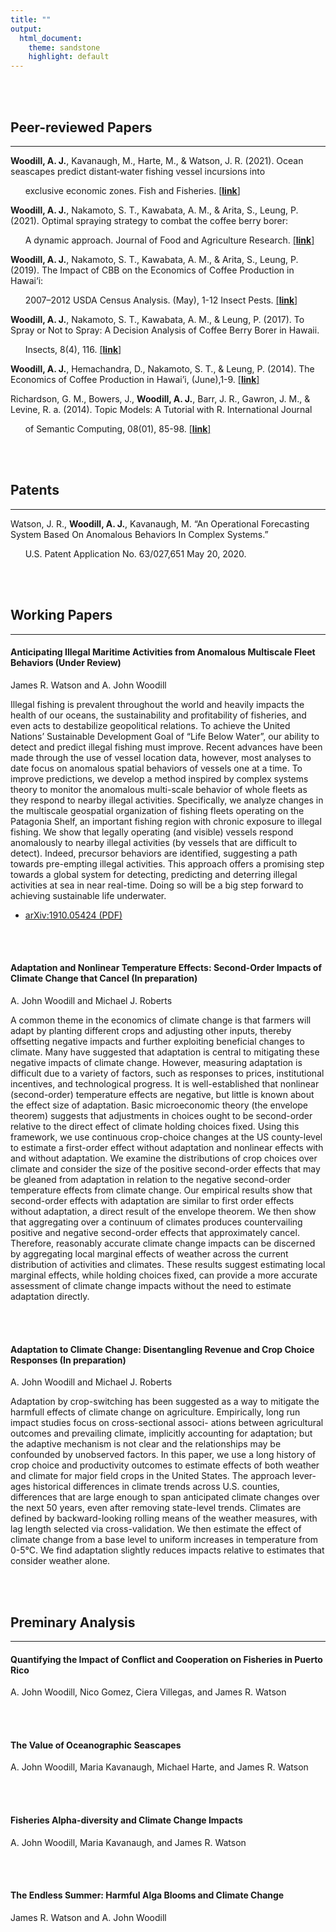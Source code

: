 ```yaml
---
title: ""
output:
  html_document:
    theme: sandstone
    highlight: default
---
```


<br>
<br>



Peer-reviewed Papers
----------------------

*********

**Woodill, A. J.**, Kavanaugh, M., Harte, M., & Watson, J. R. (2021). Ocean seascapes predict distant‐water fishing vessel incursions into 

&nbsp;&nbsp;&nbsp;&nbsp;&nbsp; exclusive economic zones. Fish and Fisheries. [[**link**]](https://www.dropbox.com/s/pw3g8mq0626gk1t/17052040.pdf?dl=1) 


**Woodill, A. J.**, Nakamoto, S. T., Kawabata, A. M., & Arita, S., Leung, P. (2021). Optimal spraying strategy to combat the coffee berry borer: 

&nbsp;&nbsp;&nbsp;&nbsp;&nbsp; A dynamic approach. Journal of Food and Agriculture Research. [[**link**]](https://www.dropbox.com/s/ie5xr8mzzzns0f6/1-s2.0-S2666154321000272-main.pdf?dl=1) 


**Woodill, A. J.**, Nakamoto, S. T., Kawabata, A. M., & Arita, S., Leung, P. (2019). The Impact of CBB on the Economics of Coffee Production in Hawai‘i: 

&nbsp;&nbsp;&nbsp;&nbsp;&nbsp;  2007–2012 USDA Census Analysis. (May), 1-12 Insect Pests. [[**link**]](https://www.ctahr.hawaii.edu/oc/freepubs/pdf/IP-46.pdf)

**Woodill, A. J.**, Nakamoto, S. T., Kawabata, A. M., & Leung, P. (2017). To Spray or Not to Spray: A Decision Analysis of Coffee Berry Borer in Hawaii. 

&nbsp;&nbsp;&nbsp;&nbsp;&nbsp; Insects, 8(4), 116. [[**link**]](http://www.mdpi.com/2075-4450/8/4/116)

**Woodill, A. J.**, Hemachandra, D., Nakamoto, S. T., & Leung, P. (2014). The Economics of Coffee Production in Hawai'i, (June),1-9. [[**link**]](http://www.ctahr.hawaii.edu/oc/freepubs/pdf/EI-25.pdf)

Richardson, G. M., Bowers, J., **Woodill, A. J.**, Barr, J. R., Gawron, J. M., & Levine, R. a. (2014). Topic Models: A Tutorial with R. International Journal  

&nbsp;&nbsp;&nbsp;&nbsp;&nbsp; of Semantic Computing, 08(01), 85-98. [[**link**]](http://www.worldscientific.com/doi/abs/10.1142/S1793351X14500044?journalCode=ijsc)

<br>
<br>

Patents
----------------------

*********

Watson, J. R., **Woodill, A. J.**, Kavanaugh, M. “An Operational Forecasting System Based On Anomalous Behaviors In Complex Systems.”

&nbsp;&nbsp;&nbsp;&nbsp;&nbsp; U.S. Patent Application No. 63/027,651 May 20, 2020.

<br>
<br>

Working Papers
----------------------


*********

####  **Anticipating Illegal Maritime Activities from Anomalous Multiscale Fleet Behaviors** (Under Review)

James R. Watson and A. John Woodill

Illegal fishing is prevalent throughout the world and heavily impacts the health of our oceans, the sustainability and profitability of fisheries, and even acts to destabilize geopolitical relations. To achieve the United Nations' Sustainable Development Goal of "Life Below Water", our ability to detect and predict illegal fishing must improve. Recent advances have been made through the use of vessel location data, however, most analyses to date focus on anomalous spatial behaviors of vessels one at a time. To improve predictions, we develop a method inspired by complex systems theory to monitor the anomalous multi-scale behavior of whole fleets as they respond to nearby illegal activities. Specifically, we analyze changes in the multiscale geospatial organization of fishing fleets operating on the Patagonia Shelf, an important fishing region with chronic exposure to illegal fishing. We show that legally operating (and visible) vessels respond anomalously to nearby illegal activities (by vessels that are difficult to detect). Indeed, precursor behaviors are identified, suggesting a path towards pre-empting illegal activities. This approach offers a promising step towards a global system for detecting, predicting and deterring illegal activities at sea in near real-time. Doing so will be a big step forward to achieving sustainable life underwater.

* [arXiv:1910.05424 (PDF)](https://arxiv.org/pdf/1910.05424.pdf)

<br>
<br>

####  **Adaptation and Nonlinear Temperature Effects: Second-Order Impacts of Climate Change that Cancel** (In preparation)

A. John Woodill and Michael J. Roberts

A common theme in the economics of climate change is that farmers will adapt by planting different crops and adjusting other inputs, thereby offsetting negative impacts and further exploiting beneficial changes to climate. Many have suggested that adaptation is central to mitigating these negative impacts of climate change. However, measuring adaptation is difficult due to a variety of factors, such as responses to prices, institutional incentives, and technological progress. It is well-established that nonlinear (second-order) temperature effects are negative, but little is known about the effect size of adaptation. Basic microeconomic theory (the envelope theorem) suggests that adjustments in choices ought to be second-order relative to the direct effect of climate holding choices fixed. Using this framework, we use continuous crop-choice changes at the US county-level to estimate a first-order effect without adaptation and nonlinear effects with and without adaptation. We examine the distributions of crop choices over climate and consider the size of the positive second-order effects that may be gleaned from adaptation in relation to the negative second-order temperature effects from climate change. Our empirical results show that second-order effects with adaptation are similar to first order effects without adaptation, a direct result of the envelope theorem. We then show that aggregating over a continuum of climates produces countervailing positive and negative second-order effects that approximately cancel. Therefore, reasonably accurate climate change impacts can be discerned by aggregating local marginal effects of weather across the current distribution of activities and climates. These results suggest estimating local marginal effects, while holding choices fixed, can provide a more accurate assessment of climate change impacts without the need to estimate adaptation directly. 

<br>
<br>

#### **Adaptation to Climate Change: Disentangling Revenue and Crop Choice Responses** (In preparation)

A. John Woodill and Michael J. Roberts

Adaptation by crop-switching has been suggested as a way to mitigate the harmfull effects of climate change on agriculture. Empirically, long run impact studies focus on cross-sectional associ- ations between agricultural outcomes and prevailing climate, implicitly accounting for adaptation; but the adaptive mechanism is not clear and the relationships may be confounded by unobserved factors. In this paper, we use a long history of crop choice and productivity outcomes to estimate effects of both weather and climate for major field crops in the United States. The approach lever- ages historical differences in climate trends across U.S. counties, differences that are large enough to span anticipated climate changes over the next 50 years, even after removing state-level trends. Climates are defined by backward-looking rolling means of the weather measures, with lag length selected via cross-validation. We then estimate the effect of climate change from a base level to uniform increases in temperature from 0-5°C. We find adaptation slightly reduces impacts relative to estimates that consider weather alone.


<br>
<br>


Preminary Analysis
--------------------------------------------

*********

#### **Quantifying the Impact of Conflict and Cooperation on Fisheries in Puerto Rico**####

A. John Woodill, Nico Gomez, Ciera Villegas, and James R. Watson

<br>
<br>

#### **The Value of Oceanographic Seascapes**####

A. John Woodill, Maria Kavanaugh, Michael Harte, and James R. Watson

<br>
<br>

#### **Fisheries Alpha-diversity and Climate Change Impacts**####

A. John Woodill, Maria Kavanaugh, and James R. Watson

<br>
<br>

#### **The Endless Summer: Harmful Alga Blooms and Climate Change**####

James R. Watson and A. John Woodill

<br>
<br>

<script>
  (function(i,s,o,g,r,a,m){i['GoogleAnalyticsObject']=r;i[r]=i[r]||function(){
  (i[r].q=i[r].q||[]).push(arguments)},i[r].l=1*new Date();a=s.createElement(o),
  m=s.getElementsByTagName(o)[0];a.async=1;a.src=g;m.parentNode.insertBefore(a,m)
  })(window,document,'script','https://www.google-analytics.com/analytics.js','ga');

  ga('create', 'UA-61017136-2', 'auto');
  ga('send', 'pageview');

</script>


